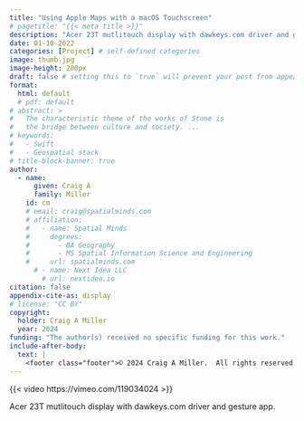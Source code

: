 ```yaml
---
title: "Using Apple Maps with a macOS Touchscreen"
# pagetitle: "{{< meta title >}}"
description: "Acer 23T mutlitouch display with dawkeys.com driver and gesture app."
date: 01-10-2022
categories: [Project] # self-defined categories
image: thumb.jpg
image-height: 200px
draft: false # setting this to `true` will prevent your post from appearing on your listing page until you're ready!
format:
  html: default
  # pdf: default
# abstract: >
#   The characteristic theme of the works of Stone is
#   the bridge between culture and society. ...
# keywords:
#   - Swift
#   - Geospatial stack
# title-block-banner: true
author:
  - name:
      given: Craig A
      family: Miller
    id: cm
    # email: craig@spatialminds.com
    # affiliation:
    #   - name: Spatial Minds
    #     degrees:
    #       - BA Geography
    #       - MS Spatial Information Science and Engineering
    #     url: spatialminds.com
      # - name: Next Idea LLC
        # url: nextidea.io
citation: false
appendix-cite-as: display
# license: "CC BY"
copyright:
  holder: Craig A Miller
  year: 2024
funding: "The author(s) received no specific funding for this work."
include-after-body:
  text: |
    <footer class="footer">© 2024 Craig A Miller.  All rights reserved.</footer>
---
```


{{< video https://vimeo.com/119034024 >}}

Acer 23T mutlitouch display with dawkeys.com driver and gesture app.
